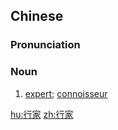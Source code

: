 ==Chinese==
{{zh-forms}}

===Pronunciation===
{{zh-pron
|m=hángjiā,tl=y
|c=hong4 gaa1
|mn=hâng-ka
|cat=n
}}

===Noun===
{{zh-noun}}

# [[expert]]; [[connoisseur]]

[[hu:行家]]
[[zh:行家]]